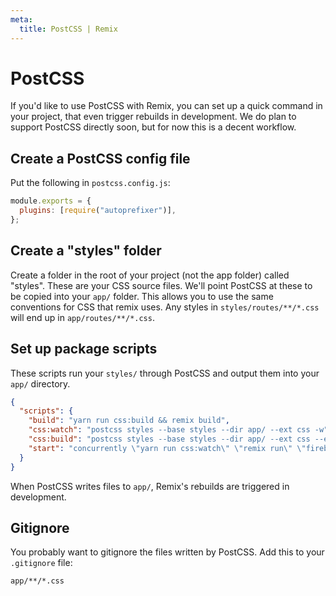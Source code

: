 ```yaml
---
meta:
  title: PostCSS | Remix
---
```


# PostCSS

If you'd like to use PostCSS with Remix, you can set up a quick command in your project, that even trigger rebuilds in development. We do plan to support PostCSS directly soon, but for now this is a decent workflow.

## Create a PostCSS config file

Put the following in `postcss.config.js`:

```js
module.exports = {
  plugins: [require("autoprefixer")],
};
```

## Create a "styles" folder

Create a folder in the root of your project (not the app folder) called "styles". These are your CSS source files. We'll point PostCSS at these to be copied into your `app/` folder. This allows you to use the same conventions for CSS that remix uses. Any styles in `styles/routes/**/*.css` will end up in `app/routes/**/*.css`.

## Set up package scripts

These scripts run your `styles/` through PostCSS and output them into your `app/` directory.

```json
{
  "scripts": {
    "build": "yarn run css:build && remix build",
    "css:watch": "postcss styles --base styles --dir app/ --ext css -w",
    "css:build": "postcss styles --base styles --dir app/ --ext css --env production",
    "start": "concurrently \"yarn run css:watch\" \"remix run\" \"firebase serve\""
  }
}
```

When PostCSS writes files to `app/`, Remix's rebuilds are triggered in development.

## Gitignore

You probably want to gitignore the files written by PostCSS. Add this to your `.gitignore` file:

```
app/**/*.css
```

